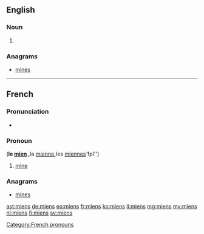 ==English==

===Noun===
{{head|en|plural}}

# {{plural of|mien|lang=en|nocat=1}}

===Anagrams===
* [[mines#English|mines]]

----

==French==

===Pronunciation===
* {{IPA|/mjɛ̃/|lang=fr}}

===Pronoun===
{{head|fr|head=les miens}} {{m-p}} ('''le [[mien]] {{m}}, '''la [[mienne]]''' {{f}}, '''les [[miennes]]''' ''fpl'')

# [[mine]]

===Anagrams===
* [[mines#French|mines]]

[[Category:French pronouns]]

[[ast:miens]]
[[de:miens]]
[[eo:miens]]
[[fr:miens]]
[[ko:miens]]
[[li:miens]]
[[mg:miens]]
[[my:miens]]
[[nl:miens]]
[[fi:miens]]
[[sv:miens]]